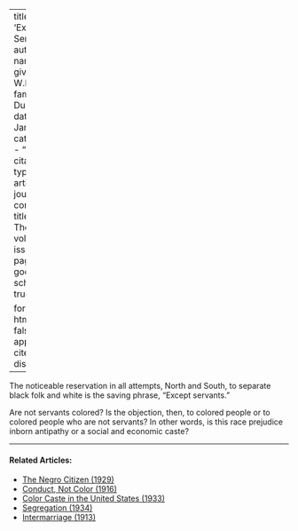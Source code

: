 
---
title: 'Except Servants'
author:
  - name:
      given: W.E.B.
      family: Du Bois
date: Jan. 1911
categories: 
  - ""
citation: 
  type: article-journal
  container-title: The Crisis
  volume: 1
  issue: 3
  page: 21
google-scholar: true

format:
  html:
    toc: false
    appendix-cite-as: display
---



The noticeable reservation in all attempts, North and South, to separate black folk and white is the saving phrase, "Except servants."

Are not servants colored? Is the objection, then, to colored people or to colored people who are not servants? In other words, is this race prejudice inborn antipathy or a social and economic caste?

<!-- Similar articles start here -->
<div  class="clear-wrap"></div>
<hr>
#### Related Articles:

* [The Negro Citizen (1929)](/Volumes/36/05/negro_citizen.html)
* [Conduct, Not Color (1916)](/Volumes/12/05/conduct_not_color.html)
* [Color Caste in the United States (1933)](/Volumes/40/03/color_caste_in_the_united_states.html)
* [Segregation (1934)](/Volumes/41/01/segregation.html)
* [Intermarriage (1913)](/Volumes/05/04/intermarriage.html)

<!-- Similar articles end here -->